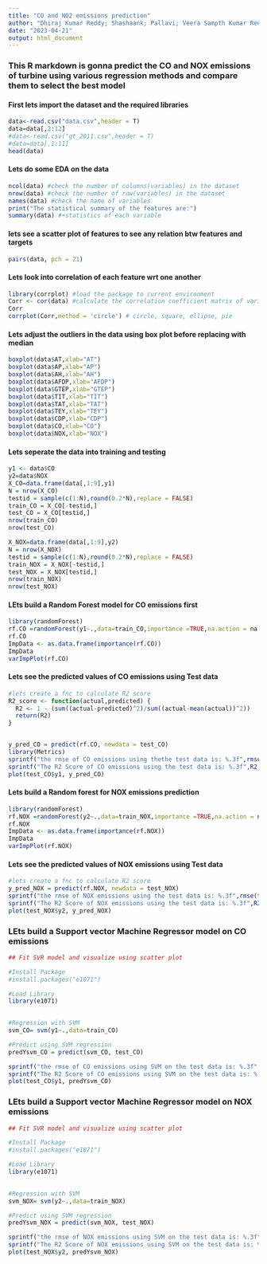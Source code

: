 ---
title: "CO and NO2 emissions prediction"
author: "Dhiraj Kumar Reddy; Shashaank; Pallavi; Veera Sampth Kumar Reddy"
date: "2023-04-21"
output: html_document
---

### This R markdown is gonna predict the CO and NOX emissions of turbine using various regression methods and compare them to select the best model

#### First lets import the dataset and the required libraries
```{r}
data<-read.csv("data.csv",header = T)
data=data[,2:12]
#data<-read.csv("gt_2011.csv",header = T)
#data=data[,1:11]
head(data)
```

#### Lets do some EDA on the data

```{r}
ncol(data) #check the number of columns(variables) in the dataset
nrow(data) #check the number of row(variables) in the dataset
names(data) #check the name of variables
print("The statistical summary of the features are:")
summary(data) #+statistics of each variable
```

#### lets see a scatter plot of features to see any relation btw features and targets

```{r fig.height=8, fig.width=8}
pairs(data, pch = 21)
```

#### Lets look into correlation of each feature wrt one another
```{r fig.height=10, fig.width=10}
library(corrplot) #load the package to current environment
Corr <- cor(data) #calculate the correlation coefficient matrix of variables
Corr
corrplot(Corr,method = 'circle') # circle, square, ellipse, pie
```

#### Lets adjust the outliers in the data using box plot before replacing with median
```{r}
boxplot(data$AT,xlab="AT")
boxplot(data$AP,xlab="AP")
boxplot(data$AH,xlab="AH")
boxplot(data$AFDP,xlab="AFDP")
boxplot(data$GTEP,xlab="GTEP")
boxplot(data$TIT,xlab="TIT")
boxplot(data$TAT,xlab="TAT")
boxplot(data$TEY,xlab="TEY")
boxplot(data$CDP,xlab="CDP")
boxplot(data$CO,xlab="CO")
boxplot(data$NOX,xlab="NOX")
```




#### Lets seperate the data into training and testing
```{r}
y1 <- data$CO
y2=data$NOX
X_CO=data.frame(data[,1:9],y1)
N = nrow(X_CO)
testid = sample(c(1:N),round(0.2*N),replace = FALSE)
train_CO = X_CO[-testid,]
test_CO = X_CO[testid,]
nrow(train_CO)
nrow(test_CO)

X_NOX=data.frame(data[,1:9],y2)
N = nrow(X_NOX)
testid = sample(c(1:N),round(0.2*N),replace = FALSE)
train_NOX = X_NOX[-testid,]
test_NOX = X_NOX[testid,]
nrow(train_NOX)
nrow(test_NOX)
```

#### LEts build a Random Forest model for CO emissions first
```{r}
library(randomForest)
rf.CO =randomForest(y1~.,data=train_CO,importance =TRUE,na.action = na.exclude)
rf.CO
ImpData <- as.data.frame(importance(rf.CO))
ImpData
varImpPlot(rf.CO)
```

#### Lets see the predicted values of CO emissions using Test data
```{r}
#lets create a fnc to calculate R2 score
R2_score <- function(actual,predicted) {
  R2 <- 1 - (sum((actual-predicted)^2)/sum((actual-mean(actual))^2))
  return(R2)
}


y_pred_CO = predict(rf.CO, newdata = test_CO)
library(Metrics)
sprintf("the rmse of CO emissions using thethe test data is: %.3f",rmse(test_CO$y1, y_pred_CO))
sprintf("The R2 Score of CO emissions using the test data is: %.3f",R2_score(test_CO$y1, y_pred_CO))
plot(test_CO$y1, y_pred_CO)
```


#### Lets build a Random forest for NOX emissions prediction
```{r}
library(randomForest)
rf.NOX =randomForest(y2~.,data=train_NOX,importance =TRUE,na.action = na.exclude)
rf.NOX
ImpData <- as.data.frame(importance(rf.NOX))
ImpData
varImpPlot(rf.NOX)
```

#### Lets see the predicted values of NOX emissions using Test data
```{r}
#lets create a fnc to calculate R2 score
y_pred_NOX = predict(rf.NOX, newdata = test_NOX)
sprintf("the rmse of NOX emissions using the test data is: %.3f",rmse(test_NOX$y2, y_pred_NOX))
sprintf("The R2 Score of NOX emissions using the test data is: %.3f",R2_score(test_NOX$y2, y_pred_NOX))
plot(test_NOX$y2, y_pred_NOX)
```

### LEts build a Support vector Machine Regressor model on CO emissions
```{r}
## Fit SVR model and visualize using scatter plot

#Install Package
#install.packages("e1071")

#Load Library
library(e1071)
 

#Regression with SVM
svm_CO= svm(y1~.,data=train_CO)

#Predict using SVM regression
predYsvm_CO = predict(svm_CO, test_CO)

sprintf("the rmse of CO emissions using SVM on the test data is: %.3f",rmse(test_CO$y1, predYsvm_CO))
sprintf("The R2 Score of CO emissions using SVM on the test data is: %.3f",R2_score(test_CO$y1, predYsvm_CO))
plot(test_CO$y1, predYsvm_CO)
```

### LEts build a Support vector Machine Regressor model on NOX emissions
```{r}
## Fit SVR model and visualize using scatter plot

#Install Package
#install.packages("e1071")

#Load Library
library(e1071)
 

#Regression with SVM
svm_NOX= svm(y2~.,data=train_NOX)

#Predict using SVM regression
predYsvm_NOX = predict(svm_NOX, test_NOX)

sprintf("the rmse of NOX emissions using SVM on the test data is: %.3f",rmse(test_NOX$y2, predYsvm_NOX))
sprintf("The R2 Score of NOX emissions using SVM on the test data is: %.3f",R2_score(test_NOX$y2, predYsvm_NOX))
plot(test_NOX$y2, predYsvm_NOX)
```